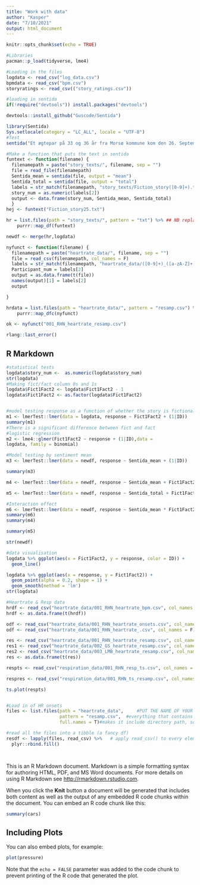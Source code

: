 ```yaml
---
title: "Work with data"
author: "Kasper"
date: "7/10/2021"
output: html_document
---
```


```r
knitr::opts_chunk$set(echo = TRUE)
```


```r
#Libraries
pacman::p_load(tidyverse, lme4)

#Loading in the files
logdata <- read_csv("log_data.csv")
bpmdata <- read_csv("bpm.csv")
storyratings <- read_csv(("story_ratings.csv"))

#loading in sentida
if(!require("devtools")) install.packages("devtools")

devtools::install_github("Guscode/Sentida")

library(Sentida)
Sys.setlocale(category = "LC_ALL", locale = "UTF-8")
#Test
sentida("Et ægtepar på 33 og 36 år fra Morsø kommune kom den 26. September 2011 ud i et voldeligt skænderi på den fælles bopæl. Skænderiet startede på grund af uenighed om badning af det fælles barn. I følge den 33-årige kvindes forklaring blev hun udsat for kvælertag og fik hovedet slået mod en dørkarm. Den 36-årige ægtemand har forklaret, at uenigheden endte med, at hun angreb ham. Manden blev sigtet for vold.", output = "mean")

#Make a function that puts the text in sentida
funtext <- function(filename) {
  filenamepath = paste("story_texts/", filename, sep = "")
  file = read_file(filenamepath) 
  Sentida_mean = sentida(file, output = "mean")
  Sentida_total = sentida(file, output = "total")
  labels = str_match(filenamepath, "story_texts/Fiction_story([0-9]+).txt")
  story_num = as.numeric(labels[2])
  output <- data.frame(story_num, Sentida_mean, Sentida_total)
  }
hej <- funtext("Fiction_story25.txt")

hr = list.files(path = "story_texts/", pattern = "txt") %>% ## NB replace with your path to the files 
    purrr::map_df(funtext)

newdf <- merge(hr,logdata)

nyfunct <- function(filename) {
  filenamepath = paste("heartrate_data/", filename, sep = "")
  file = read_csv(filenamepath, col_names = F)
  labels = str_match(filenamepath, "heartrate_data/([0-9]+)_([a-zA-Z]+)_heartrate_resamp.csv")
  Participant_num = labels[2]
  output = as.data.frame(t(file))
  names(output)[1] = labels[2]
  output

}

hrdata = list.files(path = "heartrate_data/", pattern = "resamp.csv") %>% ## NB replace with your path to the files 
    purrr::map_dfc(nyfunct)

ok <- nyfunct("001_RHN_heartrate_resamp.csv")

rlang::last_error()
```

## R Markdown

```r
#statistical tests
logdata$story_num <-  as.numeric(logdata$story_num)
str(logdata)
#Making fict/fact column 0s and 1s
logdata$Fict1Fact2 <- logdata$Fict1Fact2 - 1
logdata$Fict1Fact2 <- as.factor(logdata$Fict1Fact2)


#model testing response as a function of whether the story is fictional or fact
m1 <- lmerTest::lmer(data = logdata, response ~ Fict1Fact2 + (1|ID))
summary(m1)
#There is a significant difference between fict and fact 
#logistic regression
m2 <- lme4::glmer(Fict1Fact2 ~ response + (1|ID),data =
logdata, family = binomial)

#Model testing by sentiment mean
m3 <- lmerTest::lmer(data = newdf, response ~ Sentida_mean + (1|ID))

summary(m3)

m4 <- lmerTest::lmer(data = newdf, response ~ Sentida_mean + Fict1Fact2 + (1|ID))

m5 <- lmerTest::lmer(data = newdf, response ~ Sentida_total + Fict1Fact2 + (1|ID))

#Interaction effect
m6 <- lmerTest::lmer(data = newdf, response ~ Sentida_mean * Fict1Fact2 + (1|ID))
summary(m6)
summary(m4)

summary(m5)

str(newdf)

#data visualisation
logdata %>% ggplot(aes(x = Fict1Fact2, y = response, color = ID)) +
  geom_line()

logdata %>% ggplot(aes(x = response, y = Fict1Fact2)) +
  geom_point(alpha = 0.2, shape = 1) +
  geom_smooth(method = 'lm')
str(logdata)
```
```r
#Heartrate & Resp data
hrdf <- read_csv("heartrate_data/001_RHN_heartrate_bpm.csv", col_names = F)
hrdf <- as.data.frame(t(hrdf))

odf <- read_csv("heartrate_data/001_RHN_heartrate_onsets.csv", col_names = F)
odf <- read_csv("heartrate_data/001_RHN_heartrate_.csv", col_names = F)

res <- read_csv("heartrate_data/001_RHN_heartrate_resamp.csv", col_names = F)
res1 <- read_csv("heartrate_data/002_GS_heartrate_resamp.csv", col_names = F)
res2 <- read_csv("heartrate_data/003_LMB_heartrate_resamp.csv", col_names = F)
res <- as.data.frame(t(res))

respts <- read_csv("respiration_data/001_RHN_resp_ts.csv", col_names = F)

respres <- read_csv("respiration_data/001_RHN_ts_resamp.csv", col_names = F)

ts.plot(respts)


#Load in of HR onsets
files <- list.files(path = "heartrate_data",     #PUT THE NAME OF YOUR FOLDER WITH DATA in the quotes, it also might need '/' in the end, experiment with it :)
                    pattern = "resamp.csv",  #everything that contains '.csv' in its name will be listed
                    full.names = T)#makes it include directory path, so instead of 'logfile_1.csv' it will be 'data/logfile_1.csv')

#read all the files into a tibble (a fancy df)
resdf <- lapply(files, read_csv) %>%   # apply read_csv() to every element in files list and send the resulting tibbles to the next line
  plyr::rbind.fill() 




```


This is an R Markdown document. Markdown is a simple formatting syntax for authoring HTML, PDF, and MS Word documents. For more details on using R Markdown see <http://rmarkdown.rstudio.com>.

When you click the **Knit** button a document will be generated that includes both content as well as the output of any embedded R code chunks within the document. You can embed an R code chunk like this:

```r
summary(cars)
```

## Including Plots

You can also embed plots, for example:

```r
plot(pressure)
```

Note that the `echo = FALSE` parameter was added to the code chunk to prevent printing of the R code that generated the plot.
